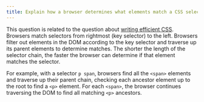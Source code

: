 ```yaml
---
title: Explain how a browser determines what elements match a CSS selector.
---
```


This question is related to the question about [writing efficient CSS](/questions/quiz/what-are-some-of-the-gotchas-for-writing-efficient-css). Browsers match selectors from rightmost (key selector) to the left. Browsers filter out elements in the DOM according to the key selector and traverse up its parent elements to determine matches. The shorter the length of the selector chain, the faster the browser can determine if that element matches the selector.

For example, with a selector `p span`,  browsers find all the `<span>` elements and traverse up their parent chain, checking each ancestor element up to the root to find a `<p>` element. For each `<span>`, the browser continues traversing the DOM to find all matching `<p>` ancestors.
